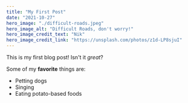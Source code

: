 ```yaml
---
title: "My First Post"
date: "2021-10-27"
hero_image: "./difficult-roads.jpeg"
hero_image_alt: "Difficult Roads, don't worry!"
hero_image_credit_text: "Nik"
hero_image_credit_link: "https://unsplash.com/photos/z1d-LP8sjuI"
---
```


This is my first blog post! Isn't it *great*?

Some of my **favorite** things are:

* Petting dogs
* Singing
* Eating potato-based foods